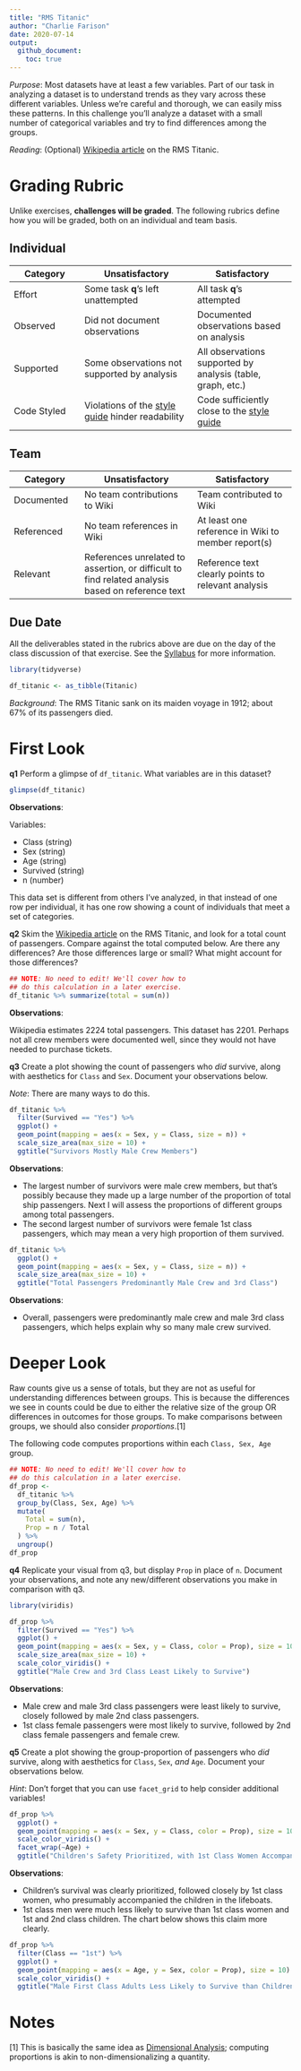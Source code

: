 ```yaml
---
title: "RMS Titanic"
author: "Charlie Farison"
date: 2020-07-14
output:
  github_document:
    toc: true
---
```


*Purpose*: Most datasets have at least a few variables. Part of our task in analyzing a dataset is to understand trends as they vary across these different variables. Unless we're careful and thorough, we can easily miss these patterns. In this challenge you'll analyze a dataset with a small number of categorical variables and try to find differences among the groups.

*Reading*: (Optional) [Wikipedia article](https://en.wikipedia.org/wiki/RMS_Titanic) on the RMS Titanic.

<!-- include-rubric -->
# Grading Rubric
<!-- -------------------------------------------------- -->

Unlike exercises, **challenges will be graded**. The following rubrics define how you will be graded, both on an individual and team basis.

## Individual
<!-- ------------------------- -->

| Category | Unsatisfactory | Satisfactory |
|----------|----------------|--------------|
| Effort | Some task __q__'s left unattempted | All task __q__'s attempted |
| Observed | Did not document observations | Documented observations based on analysis |
| Supported | Some observations not supported by analysis | All observations supported by analysis (table, graph, etc.) |
| Code Styled | Violations of the [style guide](https://style.tidyverse.org/) hinder readability | Code sufficiently close to the [style guide](https://style.tidyverse.org/) |

## Team
<!-- ------------------------- -->

| Category | Unsatisfactory | Satisfactory |
|----------|----------------|--------------|
| Documented | No team contributions to Wiki | Team contributed to Wiki |
| Referenced | No team references in Wiki | At least one reference in Wiki to member report(s) |
| Relevant | References unrelated to assertion, or difficult to find related analysis based on reference text | Reference text clearly points to relevant analysis |

## Due Date
<!-- ------------------------- -->

All the deliverables stated in the rubrics above are due on the day of the class discussion of that exercise. See the [Syllabus](https://docs.google.com/document/d/1jJTh2DH8nVJd2eyMMoyNGroReo0BKcJrz1eONi3rPSc/edit?usp=sharing) for more information.

```r
library(tidyverse)

df_titanic <- as_tibble(Titanic)
```

*Background*: The RMS Titanic sank on its maiden voyage in 1912; about 67% of its passengers died.

# First Look
<!-- -------------------------------------------------- -->

__q1__ Perform a glimpse of `df_titanic`. What variables are in this dataset?

```r
glimpse(df_titanic)
```

**Observations**:

Variables:

* Class (string)
* Sex (string)
* Age (string)
* Survived (string)
* n (number)

This data set is different from others I've analyzed, in that instead of one row per individual, it has one row showing a count of individuals that meet a set of categories.

__q2__ Skim the [Wikipedia article](https://en.wikipedia.org/wiki/RMS_Titanic) on the RMS Titanic, and look for a total count of passengers. Compare against the total computed below. Are there any differences? Are those differences large or small? What might account for those differences?

```r
## NOTE: No need to edit! We'll cover how to
## do this calculation in a later exercise.
df_titanic %>% summarize(total = sum(n))
```

**Observations**:

Wikipedia estimates 2224 total passengers. This dataset has 2201. Perhaps not all crew members were documented well, since they would not have needed to purchase tickets.

__q3__ Create a plot showing the count of passengers who *did* survive, along with aesthetics for `Class` and `Sex`. Document your observations below.

*Note*: There are many ways to do this.

```r
df_titanic %>%
  filter(Survived == "Yes") %>%
  ggplot() +
  geom_point(mapping = aes(x = Sex, y = Class, size = n)) +
  scale_size_area(max_size = 10) +
  ggtitle("Survivors Mostly Male Crew Members")
```

**Observations**:

- The largest number of survivors were male crew members, but that's possibly because they made up a large number of the proportion of total ship passengers. Next I will assess the proportions of different groups among total passengers.
- The second largest number of survivors were female 1st class passengers, which may mean a very high proportion of them survived.

```r
df_titanic %>%
  ggplot() +
  geom_point(mapping = aes(x = Sex, y = Class, size = n)) +
  scale_size_area(max_size = 10) +
  ggtitle("Total Passengers Predominantly Male Crew and 3rd Class")
```

**Observations**:

- Overall, passengers were predominantly male crew and male 3rd class passengers, which helps explain why so many male crew survived.


# Deeper Look
<!-- -------------------------------------------------- -->

Raw counts give us a sense of totals, but they are not as useful for understanding differences between groups. This is because the differences we see in counts could be due to either the relative size of the group OR differences in outcomes for those groups. To make comparisons between groups, we should also consider *proportions*.[1]

The following code computes proportions within each `Class, Sex, Age` group.

```r
## NOTE: No need to edit! We'll cover how to
## do this calculation in a later exercise.
df_prop <-
  df_titanic %>%
  group_by(Class, Sex, Age) %>%
  mutate(
    Total = sum(n),
    Prop = n / Total
  ) %>%
  ungroup()
df_prop
```

__q4__ Replicate your visual from q3, but display `Prop` in place of `n`. Document your observations, and note any new/different observations you make in comparison with q3.


```r
library(viridis)
```


```r
df_prop %>%
  filter(Survived == "Yes") %>%
  ggplot() +
  geom_point(mapping = aes(x = Sex, y = Class, color = Prop), size = 10) +
  scale_size_area(max_size = 10) +
  scale_color_viridis() +
  ggtitle("Male Crew and 3rd Class Least Likely to Survive")
```

**Observations**:

- Male crew and male 3rd class passengers were least likely to survive, closely followed by male 2nd class passengers.
- 1st class female passengers were most likely to survive, followed by 2nd class female passengers and female crew.

__q5__ Create a plot showing the group-proportion of passengers who *did* survive, along with aesthetics for `Class`, `Sex`, *and* `Age`. Document your observations below.

*Hint*: Don't forget that you can use `facet_grid` to help consider additional variables!

```r
df_prop %>%
  ggplot() +
  geom_point(mapping = aes(x = Sex, y = Class, color = Prop), size = 10) +
  scale_color_viridis() +
  facet_wrap(~Age) +
  ggtitle("Children's Safety Prioritized, with 1st Class Women Accompanying Them")
```

**Observations**:

- Children's survival was clearly prioritized, followed closely by 1st class women, who presumably accompanied the children in the lifeboats. 
- 1st class men were much less likely to survive than 1st class women and 1st and 2nd class children. The chart below shows this claim more clearly.

```r
df_prop %>%
  filter(Class == "1st") %>%
  ggplot() +
  geom_point(mapping = aes(x = Age, y = Sex, color = Prop), size = 10) +
  scale_color_viridis() +
  ggtitle("Male First Class Adults Less Likely to Survive than Children")
```


# Notes
<!-- -------------------------------------------------- -->

[1] This is basically the same idea as [Dimensional Analysis](https://en.wikipedia.org/wiki/Dimensional_analysis); computing proportions is akin to non-dimensionalizing a quantity.
